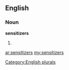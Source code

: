 ==English==

===Noun===
'''sensitizers'''

# {{plural of|[[sensitizer]]}}

[[Category:English plurals]]

[[ar:sensitizers]]
[[my:sensitizers]]